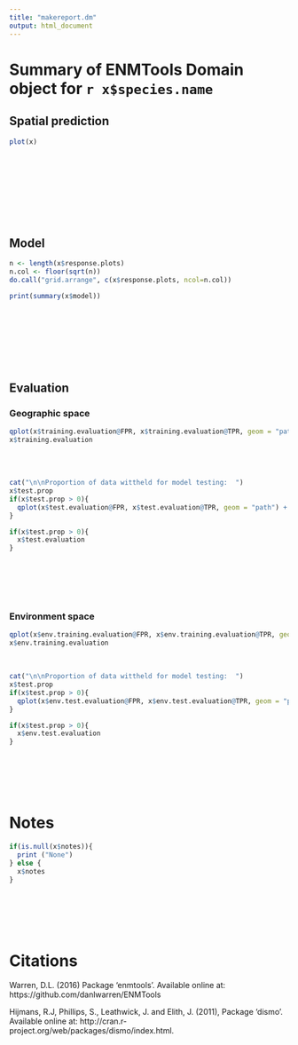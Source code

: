 ```yaml
---
title: "makereport.dm"
output: html_document
---
```


# Summary of ENMTools Domain object for `r x$species.name`

## Spatial prediction
```r
plot(x)
```
<br>
<br>
<br>
<br>
<br>
<br>
<br>

## Model
```r
n <- length(x$response.plots)
n.col <- floor(sqrt(n))
do.call("grid.arrange", c(x$response.plots, ncol=n.col))

print(summary(x$model))
```
<br>
<br>
<br>
<br>
<br>
<br>

## Evaluation
### Geographic space
```r
qplot(x$training.evaluation@FPR, x$training.evaluation@TPR, geom = "path") + theme_bw() + xlab(label = "False Positive Rate") + ylab(label = "True Positive Rate") + geom_path(size=1) + ggtitle("Evaluation on training data, geographic space")
x$training.evaluation
```
<br>
<br>
```r
cat("\n\nProportion of data wittheld for model testing:  ")
x$test.prop
if(x$test.prop > 0){
  qplot(x$test.evaluation@FPR, x$test.evaluation@TPR, geom = "path") + theme_bw() + xlab(label = "False Positive Rate") + ylab(label = "True Positive Rate") + geom_path(size=1) + ggtitle("Evaluation on test data, geographic space")
}

if(x$test.prop > 0){
  x$test.evaluation 
}
```
<br>
<br>
<br>
<br>

### Environment space
```r
qplot(x$env.training.evaluation@FPR, x$env.training.evaluation@TPR, geom = "path") + theme_bw() + xlab(label = "False Positive Rate") + ylab(label = "True Positive Rate") + geom_path(size=1) + ggtitle("Evaluation on training data, environment space")
x$env.training.evaluation
```
<br>
```r
cat("\n\nProportion of data wittheld for model testing:  ")
x$test.prop
if(x$test.prop > 0){
  qplot(x$env.test.evaluation@FPR, x$env.test.evaluation@TPR, geom = "path") + theme_bw() + xlab(label = "False Positive Rate") + ylab(label = "True Positive Rate") + geom_path(size=1) + ggtitle("Evaluation on test data, environment space")
}

if(x$test.prop > 0){
  x$env.test.evaluation 
}
```
<br>
<br>
<br>
<br>


# Notes
```r
if(is.null(x$notes)){
  print ("None")
} else {
  x$notes  
}

```
<br>
<br>
<br>
<br>

# Citations
Warren, D.L. (2016) Package ‘enmtools’. Available online at: https://github.com/danlwarren/ENMTools

Hijmans, R.J, Phillips, S., Leathwick, J. and Elith, J. (2011), Package ‘dismo’. Available online at: http://cran.r-project.org/web/packages/dismo/index.html.
